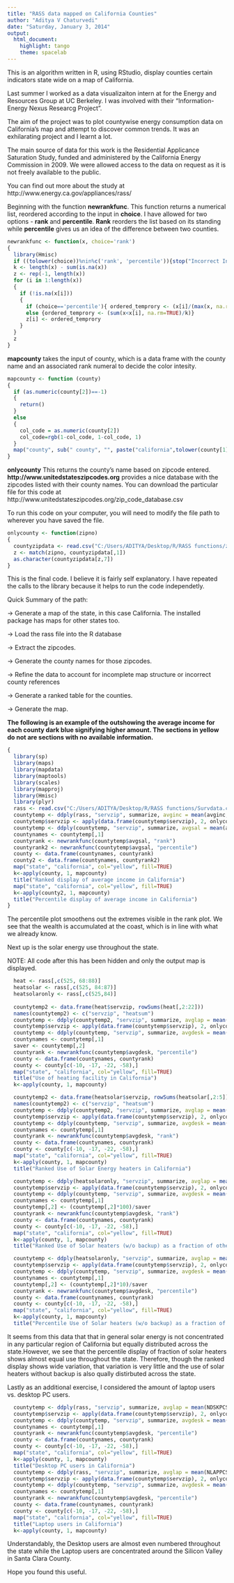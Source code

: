 ```yaml
---
title: "RASS data mapped on California Counties"
author: "Aditya V Chaturvedi"
date: "Saturday, January 3, 2014"
output:
  html_document:
    highlight: tango
    theme: spacelab
---
```


This is an algorithm written in R, using RStudio, display counties certain indicators state wide on a map of California.

Last summer I worked as a data visualizaiton intern at for the Energy and Resources Group at UC Berkeley. I was involved with their "Information-Energy Nexus Researcg Project".

The aim of the project was to plot countywise energy consumption data on California's map and attempt to discover common trends. It was an exhilarating project and I learnt a lot. 

The main source of data for this work is the Residential Applicance Saturation Study, funded and administered by the California Energy Commission in 2009. We were allowed access to the data on request as it is not freely available to the public.

You can find out more about the study at http://www.energy.ca.gov/appliances/rass/

Beginning with the function **newrankfunc**. This function returns a numerical list, reordered according to the input in **choice**. I have  allowed for two options - **rank** and **percentile**. **Rank** reorders the list based on its standing while **percentile** gives us an idea of the difference between two counties. 

```r
newrankfunc <- function(x, choice='rank')
{
  library(Hmisc)
  if ((tolower(choice))%nin%c('rank', 'percentile')){stop("Incorrect Input: Only rank or percentile accepted")}
  k <- length(x) - sum(is.na(x))
  z <- rep(-1, length(x))
  for (i in 1:length(x))
  {
    if (!is.na(x[i]))
    {
      if (choice=='percentile'){ ordered_temprory <- (x[i]/(max(x, na.rm=TRUE)))}
      else {ordered_temprory <- (sum(x<x[i], na.rm=TRUE)/k)}
      z[i] <- ordered_temprory
    }
  } 
  z
}
```

**mapcounty** takes the input of county, which is a data frame with the county name and an associated rank numeral to decide the color intesity. 

```r
mapcounty <- function (county)
{ 
  if (as.numeric(county[2])==-1)
  {
    return()
  }
  else
  {
    col_code = as.numeric(county[2])
    col_code=rgb(1-col_code, 1-col_code, 1)  
  }
  map("county", sub(" county", "", paste("california",tolower(county[1]), sep=",")), add = TRUE, col=col_code, fill=TRUE)
}
```

**onlycounty** 
This returns the county's name based on zipcode entered. **http://www.unitedstateszipcodes.org** provides a nice database with the zipcodes listed with their county names. You can download the particular file for this code at http://www.unitedstateszipcodes.org/zip_code_database.csv

To run this code on your computer, you will need to modify the file path to wherever you have saved the file.

```r
onlycounty <- function(zipno)
{
  countyzipdata <- read.csv("C:/Users/ADITYA/Desktop/R/RASS functions/zip_code_database.csv", header=FALSE)
  z <- match(zipno, countyzipdata[,1])
  as.character(countyzipdata[z,7])
}
```

This is the final code. I believe it is fairly self explanatory. I have repeated the calls to the library because it helps to run the code independetly.

Quick Summary of the path:

-> Generate a map of the state, in this case California. The installed package has maps for other states too.

-> Load the rass file into the R database

-> Extract the zipcodes.

-> Generate the county names for those zipcodes. 

-> Refine the data to account for incomplete map structure or incorrect county references

-> Generate a ranked table for the counties. 

-> Generate the map.

**The following is an example of the outshowing the average income for each county dark blue signifying higher amount. The sections in yellow do not are sections with no available information.**
```r
{
  library(sp)
  library(maps)
  library(mapdata)
  library(maptools)
  library(scales)
  library(mapproj)
  library(Hmisc)
  library(plyr)
  rass <- read.csv("C:/Users/ADITYA/Desktop/R/RASS functions/Survdata.csv")
  countytemp <- ddply(rass, "servzip", summarize, avginc = mean(avginc, na.rm=TRUE))
  countytemp$servzip <- apply(data.frame(countytemp$servzip), 2, onlycounty)
  countytemp <- ddply(countytemp, "servzip", summarize, avgsal = mean(avginc, na.rm=TRUE))
  countynames <- countytemp[,1]
  countyrank <- newrankfunc(countytemp$avgsal, "rank")
  countyrank2 <- newrankfunc(countytemp$avgsal, "percentile")
  county <- data.frame(countynames, countyrank)
  county2 <- data.frame(countynames, countyrank2)
  map("state", "california", col="yellow", fill=TRUE)
  k<-apply(county, 1, mapcounty)
  title("Ranked display of average income in California")
  map("state", "california", col="yellow", fill=TRUE)
  k<-apply(county2, 1, mapcounty)
  title("Percentile display of average income in California")
}
```

The percentile plot smoothens out the extremes visible in the rank plot. We see that the wealth is accumulated at the coast, which is in line with what we already know.

Next up is the solar energy use throughout the state.

NOTE: All code after this has been hidden and only the output map is displayed.

```r
  heat <- rass[,c(525, 68:88)]
  heatsolar <- rass[,c(525, 84:87)]
  heatsolaronly <- rass[,c(525,84)]
  
  countytemp2 <- data.frame(heat$servzip, rowSums(heat[,2:22]))
  names(countytemp2) <- c("servzip", "heatsum")
  countytemp <- ddply(countytemp2, "servzip", summarize, avglap = mean(heatsum, na.rm=TRUE))
  countytemp$servzip <- apply(data.frame(countytemp$servzip), 2, onlycounty)
  countytemp <- ddply(countytemp, "servzip", summarize, avgdesk = mean(avglap, na.rm=TRUE))
  countynames <- countytemp[,1]
  saver <- countytemp[,2]
  countyrank <- newrankfunc(countytemp$avgdesk, "percentile")
  county <- data.frame(countynames, countyrank)
  county <- county[c(-10, -17, -22, -58),]
  map("state", "california", col="yellow", fill=TRUE)
  title("Use of heating facility in California")
  k<-apply(county, 1, mapcounty)

  countytemp2 <- data.frame(heatsolar$servzip, rowSums(heatsolar[,2:5]))
  names(countytemp2) <- c("servzip", "heatsum")
  countytemp <- ddply(countytemp2, "servzip", summarize, avglap = mean(heatsum, na.rm=TRUE))
  countytemp$servzip <- apply(data.frame(countytemp$servzip), 2, onlycounty)
  countytemp <- ddply(countytemp, "servzip", summarize, avgdesk = mean(avglap, na.rm=TRUE))
  countynames <- countytemp[,1]
  countyrank <- newrankfunc(countytemp$avgdesk, "rank")
  county <- data.frame(countynames, countyrank)
  county <- county[c(-10, -17, -22, -58),]
  map("state", "california", col="yellow", fill=TRUE)
  k<-apply(county, 1, mapcounty)
  title("Ranked Use of Solar Energy heaters in California")

  countytemp <- ddply(heatsolaronly, "servzip", summarize, avglap = mean(PHTSLRN, na.rm=TRUE))
  countytemp$servzip <- apply(data.frame(countytemp$servzip), 2, onlycounty)
  countytemp <- ddply(countytemp, "servzip", summarize, avgdesk = mean(avglap, na.rm=TRUE))
  countynames <- countytemp[,1]
  countytemp[,2] <- (countytemp[,2]*100)/saver
  countyrank <- newrankfunc(countytemp$avgdesk, "rank")
  county <- data.frame(countynames, countyrank)
  county <- county[c(-10, -17, -22, -58),]
  map("state", "california", col="yellow", fill=TRUE)
  k<-apply(county, 1, mapcounty)
  title("Ranked Use of Solar heaters (w/o backup) as a fraction of others")

  countytemp <- ddply(heatsolaronly, "servzip", summarize, avglap = mean(PHTSLRN, na.rm=TRUE))
  countytemp$servzip <- apply(data.frame(countytemp$servzip), 2, onlycounty)
  countytemp <- ddply(countytemp, "servzip", summarize, avgdesk = mean(avglap, na.rm=TRUE))
  countynames <- countytemp[,1]
  countytemp[,2] <- (countytemp[,2]*10)/saver
  countyrank <- newrankfunc(countytemp$avgdesk, "percentile")
  county <- data.frame(countynames, countyrank)
  county <- county[c(-10, -17, -22, -58),]
  map("state", "california", col="yellow", fill=TRUE)
  k<-apply(county, 1, mapcounty)
  title("Percentile Use of Solar heaters (w/o backup) as a fraction of others")
```

It seems from this data that that in general solar energy is not concentrated in any particular region of California but equally distributed across the state.However, we see that the percentile display of fraction of solar heaters shows almost equal use throughout the state. Therefore, though the ranked display shows wide variation, that variation is very little and the use of solar heaters without backup is also qually distirbuted across the state.

Lastly as an additional exercise, I considered the amount of laptop users vs. desktop PC users.

```r
  countytemp <- ddply(rass, "servzip", summarize, avglap = mean(NDSKPCS, na.rm=TRUE))
  countytemp$servzip <- apply(data.frame(countytemp$servzip), 2, onlycounty)
  countytemp <- ddply(countytemp, "servzip", summarize, avgdesk = mean(avglap, na.rm=TRUE))
  countynames <- countytemp[,1]
  countyrank <- newrankfunc(countytemp$avgdesk, "percentile")
  county <- data.frame(countynames, countyrank)
  county <- county[c(-10, -17, -22, -58),]
  map("state", "california", col="yellow", fill=TRUE)
  k<-apply(county, 1, mapcounty)
  title("Desktop PC users in California")
  countytemp <- ddply(rass, "servzip", summarize, avglap = mean(NLAPPCS, na.rm=TRUE))
  countytemp$servzip <- apply(data.frame(countytemp$servzip), 2, onlycounty)
  countytemp <- ddply(countytemp, "servzip", summarize, avgdesk = mean(avglap, na.rm=TRUE))
  countynames <- countytemp[,1]
  countyrank <- newrankfunc(countytemp$avgdesk, "percentile")
  county <- data.frame(countynames, countyrank)
  county <- county[c(-10, -17, -22, -58),]
  map("state", "california", col="yellow", fill=TRUE)
  title("Laptop users in California")
  k<-apply(county, 1, mapcounty)
```

Understandably, the Desktop users are almost even numbered throughout the state while the Laptop users are concentrated around the Silicon Valley in Santa Clara County.

Hope you found this useful.
